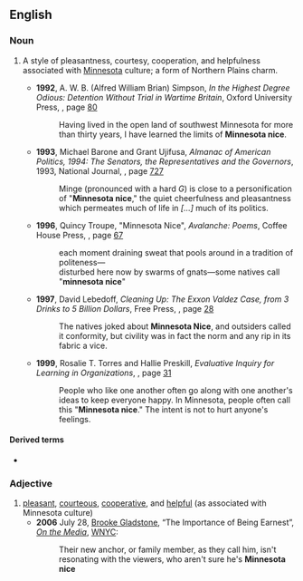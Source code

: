 ==English==
{{wikipedia}}

===Noun===
{{en-noun|-}}

# {{lb|en|US}} A style of pleasantness, courtesy, cooperation, and helpfulness associated with [[w:Minnesota|Minnesota]] culture; a form of Northern Plains charm.
#* '''1992''', A. W. B. (Alfred William Brian) Simpson, ''In the Highest Degree Odious: Detention Without Trial in Wartime Britain'', Oxford University Press, {{ISBN|0198259492}}, page [http://books.google.com/books?id=3b2g1RD5fUAC&pg=RA1-PA80&dq=%22Minnesota+nice%22+date:1990-1999&num=30&sig=TDhGRpIQUajNfxhqOnO6f73aaBI 80]
#*: Having lived in the open land of southwest Minnesota for more than thirty years, I have learned the limits of '''Minnesota nice'''.
#* '''1993''', Michael Barone and Grant Ujifusa, ''Almanac of American Politics, 1994: The Senators, the Representatives and the Governors'', 1993, National Journal, {{ISBN|0892340576}}, page [http://books.google.com/books?id=fLgYAAAAIAAJ&q=%22Minnesota+nice%22+date:1990-1999&dq=%22Minnesota+nice%22+date:1990-1999&num=30&pgis=1 727]
#*: Minge (pronounced with a hard ''G'') is close to a personification of "'''Minnesota nice'''," the quiet cheerfulness and pleasantness which permeates much of life in ''[…]'' much of its politics.
#* '''1996''', Quincy Troupe, "Minnesota Nice", ''Avalanche: Poems'', Coffee House Press, {{ISBN|1566890454}}, page [http://books.google.com/books?id=-MKKGlUnWGAC&pg=PA67&dq=%22Minnesota+nice%22+date:1990-1999&num=30&sig=cIMaMxIpU0fimHkUxsTAnkHlsik 67]
#*: each moment draining sweat that pools around in a tradition of politeness— <br/> disturbed here now by swarms of gnats—some natives call "'''minnesota nice'''"
#* '''1997''', David Lebedoff, ''Cleaning Up: The Exxon Valdez Case, from 3 Drinks to 5 Billion Dollars'', Free Press, {{ISBN|0684837064}}, page [http://books.google.com/books?id=McZgNUzevgcC&q=%22Minnesota+nice%22+date:1990-1999&dq=%22Minnesota+nice%22+date:1990-1999&num=30&pgis=1 28]
#*: The natives joked about '''Minnesota Nice''', and outsiders called it conformity, but civility was in fact the norm and any rip in its fabric a vice.
#* '''1999''', Rosalie T. Torres and Hallie Preskill, ''Evaluative Inquiry for Learning in Organizations'', {{ISBN|0761904549}}, page [http://books.google.com/books?id=dywx7LyiIcAC&pg=PA31&dq=0761904549+%22minnesota+nice%22&sig=NVg6x_v-9Y7E406Jgz_gJeXwsxo 31]
#*: People who like one another often go along with one another's ideas to keep everyone happy. In Minnesota, people often call this "'''Minnesota nice'''." The intent is not to hurt anyone's feelings.

====Derived terms====
* {{l|en|Minnesota ice}}

===Adjective===
{{en-adj|-}}

# [[pleasant]], [[courteous]], [[cooperative]], and [[helpful]] (as associated with Minnesota culture)
#* '''2006''' July 28, [[w:Brooke Gladstone|Brooke Gladstone]], “The Importance of Being Earnest”, ''[[w:On the Media|On the Media]]'', [[w:WNYC|WNYC]]:
#*: Their new anchor, or family member, as they call him, isn't resonating with the viewers, who aren't sure he's '''Minnesota nice'''

{{C|en|Minnesota, USA}}